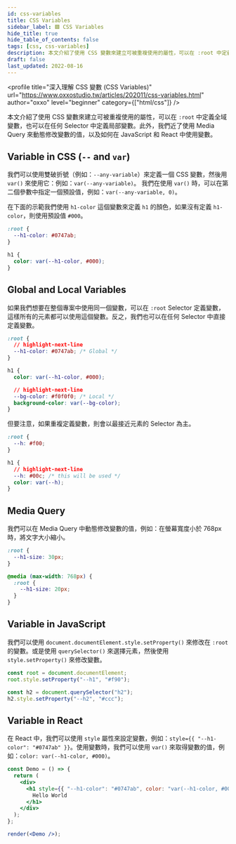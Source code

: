 ```yaml
---
id: css-variables
title: CSS Variables
sidebar_label: 🟩 CSS Variables
hide_title: true
hide_table_of_contents: false
tags: [css, css-variables]
description: 本文介紹了使用 CSS 變數來建立可被重複使用的屬性，可以在 :root 中定義全域變數，也可以在任何 Selector 中定義局部變數。此外，我們近了使用 Media Query 來動態修改變數的值，以及如何在 JavaScript 和 React 中使用變數。
draft: false
last_updated: 2022-08-16
---
```


<profile
  title="深入理解 CSS 變數 (CSS Variables)"
  url="https://www.oxxostudio.tw/articles/202011/css-variables.html"
  author="oxxo"
  level="beginner"
  category={["html/css"]}
/>

本文介紹了使用 CSS 變數來建立可被重複使用的屬性，可以在 `:root` 中定義全域變數，也可以在任何 Selector 中定義局部變數。此外，我們近了使用 Media Query 來動態修改變數的值，以及如何在 JavaScript 和 React 中使用變數。

## Variable in CSS (`--` and `var`)

我們可以使用<highlight>雙破折號（例如：`--any-variable`）來定義一個 CSS 變數，然後用 `var()` 來使用它：例如：`var(--any-variable)`。</highlight> 我們在使用 `var()` 時，可以在第二個參數中指定一個預設值，例如：`var(--any-variable, 0)`。

在下面的示範我們使用 `h1-color` 這個變數來定義 `h1` 的顏色，如果沒有定義 `h1-color`，則使用預設值 `#000`。

```css
:root {
  --h1-color: #0747ab;
}

h1 {
  color: var(--h1-color, #000);
}
```

## Global and Local Variables

如果我們想要在整個專案中使用同一個變數，可以在 `:root` Selector 定義變數，這樣所有的元素都可以使用這個變數。反之，我們也可以在任何 Selector 中直接定義變數。

```css
:root {
  // highlight-next-line
  --h1-color: #0747ab; /* Global */
}

h1 {
  color: var(--h1-color, #000);

  // highlight-next-line
  --bg-color: #f0f0f0; /* Local */
  background-color: var(--bg-color);
}
```

但要注意，如果重複定義變數，則會以最接近元素的 Selector 為主。

```css
:root {
  --h: #f00;
}

h1 {
  // highlight-next-line
  --h: #00c; /* this will be used */
  color: var(--h);
}
```

## Media Query

我們可以在 Media Query 中動態修改變數的值，例如：在螢幕寬度小於 768px 時，將文字大小縮小。

```css
:root {
  --h1-size: 30px;
}

@media (max-width: 768px) {
  :root {
    --h1-size: 20px;
  }
}
```

## Variable in JavaScript

我們可以使用 `document.documentElement.style.setProperty()` 來修改在 `:root` 的變數。或是使用 `querySelector()` 來選擇元素，然後使用 `style.setProperty()` 來修改變數。

```js
const root = document.documentElement;
root.style.setProperty("--h1", "#f90");

const h2 = document.querySelector("h2");
h2.style.setProperty("--h2", "#ccc");
```

## Variable in React

在 React 中，我們可以使用 `style` 屬性來設定變數，例如：`style={{ "--h1-color": "#0747ab" }}`。使用變數時，我們可以使用 `var()` 來取得變數的值，例如：`color: var(--h1-color, #000)`。

```jsx live noInline
const Demo = () => {
  return (
    <div>
      <h1 style={{ "--h1-color": "#0747ab", color: "var(--h1-color, #000)" }}>
        Hello World
      </h1>
    </div>
  );
};

render(<Demo />);
```
